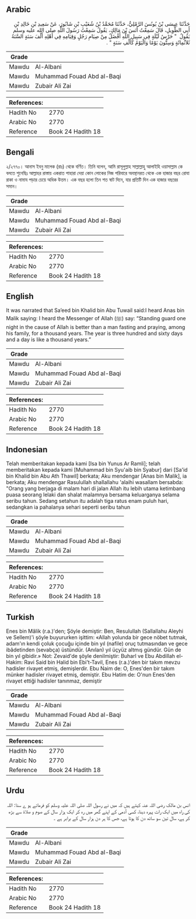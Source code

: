 ## Arabic


<div dir="rtl" lang="ar" style={{fontSize:'larger',backgroundColor:'#f8f9fa',padding:20}}>
حَدَّثَنَا عِيسَى بْنُ يُونُسَ الرَّمْلِيُّ، حَدَّثَنَا مُحَمَّدُ بْنُ شُعَيْبِ بْنِ شَابُورَ، عَنْ سَعِيدِ بْنِ خَالِدِ بْنِ أَبِي الطَّوِيلِ، قَالَ سَمِعْتُ أَنَسَ بْنَ مَالِكٍ، يَقُولُ سَمِعْتُ رَسُولَ اللَّهِ صلى الله عليه وسلم يَقُولُ ‏ "‏ حَرْسُ لَيْلَةٍ فِي سَبِيلِ اللَّهِ أَفْضَلُ مِنْ صِيَامِ رَجُلٍ وَقِيَامِهِ فِي أَهْلِهِ أَلْفَ سَنَةٍ السَّنَةُ ثَلاَثُمِائَةٍ وَسِتُّونَ يَوْمًا وَالْيَوْمُ كَأَلْفِ سَنَةٍ ‏"‏ ‏.‏
</div>
<div style={{backgroundColor:'#f8f9fa',padding:20, marginBottom: 10}}><table> <thead> <tr> <th>Grade</th> <th></th> </tr> </thead> <tbody> <tr><td>Mawdu</td><td>Al-Albani</td></tr><tr><td>Mawdu</td><td>Muhammad Fouad Abd al-Baqi</td></tr><tr><td>Mawdu</td><td>Zubair Ali Zai</td></tr></tbody></table><table> <thead> <tr> <th>References:</th> <th></th> </tr> </thead> <tbody><tr><td>Hadith No</td><td>2770</td></tr><tr><td>Arabic No</td><td>2770</td></tr><tr><td>Reference</td><td>Book 24 Hadith 18</td></tr></tbody></table></div>

## Bengali


<div dir="ltr" lang="bn" style={{fontSize:'larger',backgroundColor:'#f8f9fa',padding:20}}>
২/২৭৭০। আনাস ইবনু মালেক (রাঃ) থেকে বর্ণিত। তিনি বলেন, আমি রাসূলুল্লাহ সাল্লাল্লাহু আলাইহি ওয়াসাল্লাম কে বলতে শুনেছিঃ আল্লাহর রাস্তায় একরাত পাহারা দেয়া কোন লোকের নিজ পরিবারে অবস্থানরত থেকে এক হাজার বছর রোযা রাকা ও নামায পড়ার চেয়ে অধিক উত্তম। এক বছর হলো তিন শত ষাট দিনে, যার প্রতিটি দিন এক হাজার বছরের সমান।
</div>
<div style={{backgroundColor:'#f8f9fa',padding:20, marginBottom: 10}}><table> <thead> <tr> <th>Grade</th> <th></th> </tr> </thead> <tbody> <tr><td>Mawdu</td><td>Al-Albani</td></tr><tr><td>Mawdu</td><td>Muhammad Fouad Abd al-Baqi</td></tr><tr><td>Mawdu</td><td>Zubair Ali Zai</td></tr></tbody></table><table> <thead> <tr> <th>References:</th> <th></th> </tr> </thead> <tbody><tr><td>Hadith No</td><td>2770</td></tr><tr><td>Arabic No</td><td>2770</td></tr><tr><td>Reference</td><td>Book 24 Hadith 18</td></tr></tbody></table></div>

## English


<div dir="ltr" lang="en" style={{fontSize:'larger',backgroundColor:'#f8f9fa',padding:20}}>
It was narrated that Sa’eed bin Khalid bin Abu Tuwail said:I heard Anas bin Malik saying: I heard the Messenger of Allah (ﷺ) say: “Standing guard one night in the cause of Allah is better than a man fasting and praying, among his family, for a thousand years. The year is three hundred and sixty days and a day is like a thousand years.”
</div>
<div style={{backgroundColor:'#f8f9fa',padding:20, marginBottom: 10}}><table> <thead> <tr> <th>Grade</th> <th></th> </tr> </thead> <tbody> <tr><td>Mawdu</td><td>Al-Albani</td></tr><tr><td>Mawdu</td><td>Muhammad Fouad Abd al-Baqi</td></tr><tr><td>Mawdu</td><td>Zubair Ali Zai</td></tr></tbody></table><table> <thead> <tr> <th>References:</th> <th></th> </tr> </thead> <tbody><tr><td>Hadith No</td><td>2770</td></tr><tr><td>Arabic No</td><td>2770</td></tr><tr><td>Reference</td><td>Book 24 Hadith 18</td></tr></tbody></table></div>

## Indonesian


<div dir="ltr" lang="id" style={{fontSize:'larger',backgroundColor:'#f8f9fa',padding:20}}>
Telah memberitakan kepada kami [Isa bin Yunus Ar Ramli]; telah memberitakan kepada kami [Muhammad bin Syu'aib bin Syabur] dari [Sa'id bin Khalid bin Abu Ath Thawil] berkata; Aku mendengar [Anas bin Malik], ia berkata; Aku mendengar Rasulullah shallallahu 'alaihi wasallam bersabda: "Orang yang berjaga di malam hari di jalan Allah itu lebih utama ketimbang puasa seorang lelaki dan shalat malamnya bersama keluarganya selama seribu tahun. Sedang setahun itu adalah tiga ratus enam puluh hari, sedangkan ia pahalanya sehari seperti seribu tahun
</div>
<div style={{backgroundColor:'#f8f9fa',padding:20, marginBottom: 10}}><table> <thead> <tr> <th>Grade</th> <th></th> </tr> </thead> <tbody> <tr><td>Mawdu</td><td>Al-Albani</td></tr><tr><td>Mawdu</td><td>Muhammad Fouad Abd al-Baqi</td></tr><tr><td>Mawdu</td><td>Zubair Ali Zai</td></tr></tbody></table><table> <thead> <tr> <th>References:</th> <th></th> </tr> </thead> <tbody><tr><td>Hadith No</td><td>2770</td></tr><tr><td>Arabic No</td><td>2770</td></tr><tr><td>Reference</td><td>Book 24 Hadith 18</td></tr></tbody></table></div>

## Turkish


<div dir="ltr" lang="tr" style={{fontSize:'larger',backgroundColor:'#f8f9fa',padding:20}}>
Enes bin Mâlik (r.a.)'den; Şöyle demiştir: Ben, Resulullah (Sallallahu Aleyhi ve Sellem)'i şöyle buyururken işittim: «Allah yolunda bir gece nöbet tutmak, adam'ın kendi çoluk çocuğu içinde bin yıl (nafile) oruç tutmasından ve gece ibâdetinden (sevabça) üstündür. (Anılan) yıl üçyüz altmış gündür. Gün de bin yıl gibidir.» Not: Zevaid'de şöyle denilmiştir: Buharl ve Ebu Abdillah el-Hakim: Ravi Said bin Halid bin Ebi't-Tavil, Enes (r.a.)'den bir takım mevzu hadisler rivayet etmiş, demişlerdir. Ebu Naim de: O, Enes'den bir takım münker hadisler rivayet etmiş, demiştir. Ebu Hatim de: O'nun Enes'den rivayet ettiği hadisler tanınmaz, demiştir
</div>
<div style={{backgroundColor:'#f8f9fa',padding:20, marginBottom: 10}}><table> <thead> <tr> <th>Grade</th> <th></th> </tr> </thead> <tbody> <tr><td>Mawdu</td><td>Al-Albani</td></tr><tr><td>Mawdu</td><td>Muhammad Fouad Abd al-Baqi</td></tr><tr><td>Mawdu</td><td>Zubair Ali Zai</td></tr></tbody></table><table> <thead> <tr> <th>References:</th> <th></th> </tr> </thead> <tbody><tr><td>Hadith No</td><td>2770</td></tr><tr><td>Arabic No</td><td>2770</td></tr><tr><td>Reference</td><td>Book 24 Hadith 18</td></tr></tbody></table></div>

## Urdu


<div dir="rtl" lang="ur" style={{fontSize:'larger',backgroundColor:'#f8f9fa',padding:20}}>
انس بن مالک رضی اللہ عنہ کہتے ہیں کہ میں نے رسول اللہ صلی اللہ علیہ وسلم کو فرماتے ہو ے سنا: اللہ کی راہ میں ایک رات پہرہ دینا، کسی آدمی کے اپنے گھر میں رہ کر ایک ہزار سال کے صوم و صلاۃ سے بڑھ کر ہے، سال تین سو ساٹھ دن کا ہوتا ہے، جس کا ہر دن ہزار سال کے برابر ہے ۔
</div>
<div style={{backgroundColor:'#f8f9fa',padding:20, marginBottom: 10}}><table> <thead> <tr> <th>Grade</th> <th></th> </tr> </thead> <tbody> <tr><td>Mawdu</td><td>Al-Albani</td></tr><tr><td>Mawdu</td><td>Muhammad Fouad Abd al-Baqi</td></tr><tr><td>Mawdu</td><td>Zubair Ali Zai</td></tr></tbody></table><table> <thead> <tr> <th>References:</th> <th></th> </tr> </thead> <tbody><tr><td>Hadith No</td><td>2770</td></tr><tr><td>Arabic No</td><td>2770</td></tr><tr><td>Reference</td><td>Book 24 Hadith 18</td></tr></tbody></table></div>